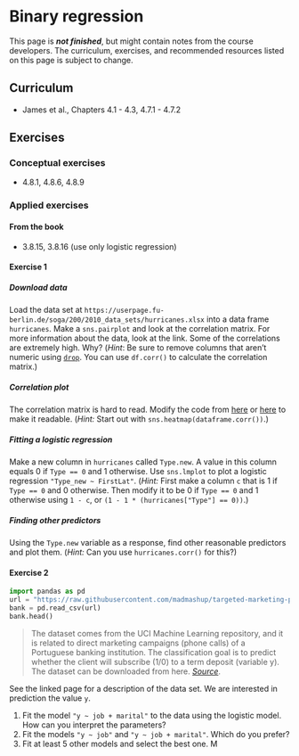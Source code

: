 # Binary regression

::: callout-important
This page is ***not finished***, but might contain notes from the course developers. The curriculum, exercises, and recommended resources listed on this page is subject to change.
:::

## Curriculum
* James et al., Chapters 4.1 - 4.3, 4.7.1 - 4.7.2

## Exercises
### Conceptual exercises
* 4.8.1, 4.8.6, 4.8.9

### Applied exercises

#### From the book
* 3.8.15, 3.8.16 (use only logistic regression)

#### Exercise 1
##### Download data

Load the data set at `https://userpage.fu-berlin.de/soga/200/2010_data_sets/hurricanes.xlsx` into a data frame `hurricanes`. Make a `sns.pairplot` and look at the correlation matrix. For more information about the data, look at the link. Some of the correlations are extremely high. Why? (*Hint*: Be sure to remove columns that aren't numeric using [`drop`](https://pandas.pydata.org/docs/reference/api/pandas.DataFrame.drop.html). You can use `df.corr()` to calculate the correlation matrix.)

##### Correlation plot

The correlation matrix is hard to read. Modify the code from [here](https://seaborn.pydata.org/examples/many_pairwise_correlations.html) or [here](https://medium.com/@szabo.bibor/how-to-create-a-seaborn-correlation-heatmap-in-python-834c0686b88e) to make it readable. (*Hint:* Start out with `sns.heatmap(dataframe.corr())`.)

##### Fitting a logistic regression

Make a new column in `hurricanes` called `Type.new`. A value in this column equals $0$ if `Type == 0` and $1$ otherwise. Use `sns.lmplot` to plot a logistic regression `"Type_new ~ FirstLat"`. (*Hint:* First make a column `c` that is $1$ if `Type == 0` and $0$ otherwise. Then modify it to be $0$ if `Type == 0` and $1$ otherwise using `1 - c`, or `(1 - 1 * (hurricanes["Type"] == 0))`.)

##### Finding other predictors

Using the `Type.new` variable as a response, find other reasonable predictors and plot them. (*Hint:* Can you use `hurricanes.corr()` for this?)

#### Exercise 2

```python
import pandas as pd
url = "https://raw.githubusercontent.com/madmashup/targeted-marketing-predictive-engine/master/banking.csv"
bank = pd.read_csv(url)
bank.head()
```

> The dataset comes from the UCI Machine Learning repository, and it is related to direct marketing campaigns (phone calls) of a Portuguese banking institution. The classification goal is to predict whether the client will subscribe (1/0) to a term deposit (variable y). The dataset can be downloaded from here. [*Source*](https://towardsdatascience.com/building-a-logistic-regression-in-python-step-by-step-becd4d56c9c8).

See the linked page for a description of the data set. We are interested in prediction the value `y`.

1.  Fit the model `"y ~ job + marital"` to the data using the logistic model. How can you interpret the parameters?
2.  Fit the models `"y ~ job"` and `"y ~ job + marital"`. Which do you prefer?
3.  Fit at least 5 other models and select the best one. M
